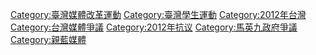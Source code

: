 {{Catmore}}
[[Category:臺灣媒體改革運動|Category:臺灣媒體改革運動]]
[[Category:臺灣學生運動|Category:臺灣學生運動]]
[[Category:2012年台灣|Category:2012年台灣]]
[[Category:台灣媒體爭議|Category:台灣媒體爭議]]
[[Category:2012年抗议|Category:2012年抗议]]
[[Category:馬英九政府爭議|Category:馬英九政府爭議]]
[[Category:親藍媒體|Category:親藍媒體]]